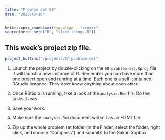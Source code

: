 ```yaml
---
title: "Problem set 08"
date: "2023-03-10"
---
```


```r
knitr::opts_chunk$set(fig.align = "center")
source(here::here("R", "slide-things.R"))
```

## This week's project zip file.

```r
project_buttons("/projects/07-problem-set")
```

1. Launch the project by double-clicking on the `08-problem-set.Rproj` file. It will launch a new instance of R. Remember you can have more than one project open and running at a time. Each one is a self-contained RStudio instance. They don't know anything about each other.

2. Once RStudio is running, take a look at the `analysis.Rmd` file. Do the tasks it asks.

3. Save your work.

4. Make sure the `analysis.Rmd` document will knit as an HTML file. 

5. Zip up the whole problem set folder (in the Finder, select the folder, right click, and choose "Compress") and submit it to the Sakai Dropbox.
